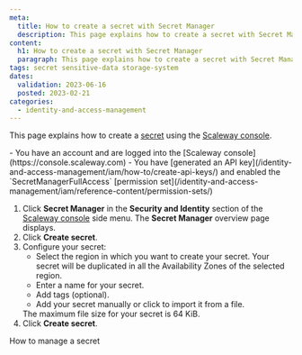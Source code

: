 ```yaml
---
meta:
  title: How to create a secret with Secret Manager
  description: This page explains how to create a secret with Secret Manager
content:
  h1: How to create a secret with Secret Manager
  paragraph: This page explains how to create a secret with Secret Manager
tags: secret sensitive-data storage-system
dates:
  validation: 2023-06-16
  posted: 2023-02-21
categories:
  - identity-and-access-management
---
```


This page explains how to create a [secret](/identity-and-access-management/secret-manager/concepts/#secret/) using the [Scaleway console](https://console.scaleway.com).

<Macro id="iam-requirements" />

<Message type="requirement">
  - You have an account and are logged into the [Scaleway console](https://console.scaleway.com)
  - You have [generated an API key](/identity-and-access-management/iam/how-to/create-api-keys/) and enabled the `SecretManagerFullAccess` [permission set](/identity-and-access-management/iam/reference-content/permission-sets/)
</Message>

1. Click **Secret Manager** in the **Security and Identity** section of the [Scaleway console](https://console.scaleway.com/) side menu. The **Secret Manager** overview page displays.
2. Click **Create secret**.
3. Configure your secret:
    * Select the region in which you want to create your secret. Your secret will be duplicated in all the Availability Zones of the selected region.
    * Enter a name for your secret.
    * Add tags (optional).
    * Add your secret manually or click <Icon name="plus" /> to import it from a file.
    <Message type="note">
     The maximum file size for your secret is 64 KiB.
    </Message>
4. Click **Create secret**.

<Navigation title="See Also">
  <NextButton to="/identity-and-access-management/secret-manager/how-to/manage-secret/">How to manage a secret</NextButton>
</Navigation>